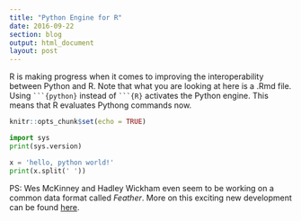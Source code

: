 ```yaml
---
title: "Python Engine for R"
date: 2016-09-22
section: blog
output: html_document
layout: post
---
```


R is making progress when it comes to improving the interoperability between Python and R. Note that what you are looking at here is a .Rmd file. Using ```` ```{python} ```` instead of ```` ```{R} ```` activates the Python engine. This means that R evaluates Pythong commands now.


```r
knitr::opts_chunk$set(echo = TRUE)
```

```python
import sys
print(sys.version)
```

```python
x = 'hello, python world!'
print(x.split(' '))
```

PS: Wes McKinney and Hadley Wickham even seem to be working on a common data format called *Feather*. More on this exciting new development can be found [here](https://blog.rstudio.org/2016/03/29/feather/). 